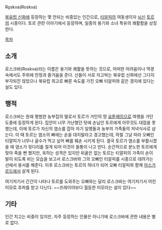 Rǫskva(Roskva)

[[북유럽 신화]]에 등장하는 몇 안되는 비중있는 인간으로, [[티알피]]의 여동생이자 [[뇌신]] [[토르]]의 시종이다. 토르 관련 이야기에서 등장하며, 일종의 용기와 소녀 특유의 쾌활함을 상징한다.

[[목차]]
== 소개 ==
로스크바(Roskva)라는 이름은 용기와 쾌활을 뜻하는 것으로, 어떠한 어려움이나 역경 속에서도 주위에 안정과 즐거움을 준다. 신들이 서로 치고박는 북유럽 신화에선 그다지 부각되진 않았으나 북유럽 최고로 빠른 속도를 가진 오빠 티알피와 같은 경지에 있다는 설도 있다.

== 행적 == 
로스크바는 원래 평범한 농부집의 딸로서 토르가 거인의 땅 [[요툰헤임]]으로 여행을 가던 도중에 등장하게 된다. 집안이 너무 가난했던 탓에 손님인 토르에게 아무것도 대접을 못했는데, 이에 토르가 자신의 염소를 잡아 자기 일행들과 농부의 가족들의 저녁식사로 삼는다. 이 때 토르는 염소의 뼈에는 손을 대지말라고 경고했는데, 하필 그날 따라 오빠인 티얄피가 너무나 골수가 먹고 싶어 뼈를 훼손 시키게 된다. 결국 토르가 염소를 부활시켰을 때 염소가 뒷다리를 절게 되어 이것이 들통이 나고 만다. 순간적으로 분노한 토르에게 맞아 죽을 뻔 했지만, 욱하는 성격은 있지만 뒤끝은  없는 토르는 티얄피의 가족이 손이 발이 되도록 비는 모습을 보고서 로스크바와 그의 오빠인 티알피를 시종으로 데려가는 선에서 용서를 해준다. 이후 로스크바는 토르의 하녀가 되어 오빠 티알피와 함께 [[아스가르드]]에서 살게 된다.

여기저기서 간간이 나타나 토르를 도와주는 오빠와는 달리 로스크바는 여기저기서 어린 미모로 추파를 받고 다닌다. ~~프레이야보다 월등한 미모라는 설이 있다~~

== 기타 ==
인간 치고는 비중이 있지만, 자주 등장하는 인물은 아니기에 로스크바에 관한 내용은 별로 없다.
